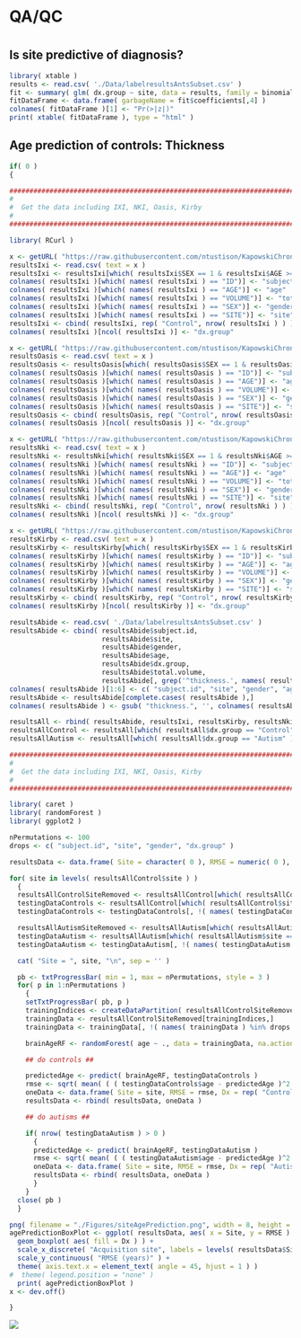 # QA/QC


#

## Is site predictive of diagnosis?

```r
library( xtable )
results <- read.csv( './Data/labelresultsAntsSubset.csv' )
fit <- summary( glm( dx.group ~ site, data = results, family = binomial ) )
fitDataFrame <- data.frame( garbageName = fit$coefficients[,4] )
colnames( fitDataFrame )[1] <- "Pr(>|z|)"
print( xtable( fitDataFrame ), type = "html" )
```

## Age prediction of controls:  Thickness

```r

if( 0 )
{

###################################################################################################
#
#  Get the data including IXI, NKI, Oasis, Kirby
#
###################################################################################################

library( RCurl )

x <- getURL( "https://raw.githubusercontent.com/ntustison/KapowskiChronicles/master/analytics2/labelresultsANTsI.csv" )
resultsIxi <- read.csv( text = x )
resultsIxi <- resultsIxi[which( resultsIxi$SEX == 1 & resultsIxi$AGE >= 6 & resultsIxi$AGE <= 35 ),]
colnames( resultsIxi )[which( names( resultsIxi ) == "ID")] <- "subject.id"
colnames( resultsIxi )[which( names( resultsIxi ) == "AGE")] <- "age"
colnames( resultsIxi )[which( names( resultsIxi ) == "VOLUME")] <- "total.volume"
colnames( resultsIxi )[which( names( resultsIxi ) == "SEX")] <- "gender"
colnames( resultsIxi )[which( names( resultsIxi ) == "SITE")] <- "site"
resultsIxi <- cbind( resultsIxi, rep( "Control", nrow( resultsIxi ) ) )
colnames( resultsIxi )[ncol( resultsIxi )] <- "dx.group"

x <- getURL( "https://raw.githubusercontent.com/ntustison/KapowskiChronicles/master/analytics2/labelresultsANTsO.csv" )
resultsOasis <- read.csv( text = x )
resultsOasis <- resultsOasis[which( resultsOasis$SEX == 1 & resultsOasis$AGE >= 6 & resultsOasis$AGE <= 35 ),]
colnames( resultsOasis )[which( names( resultsOasis ) == "ID")] <- "subject.id"
colnames( resultsOasis )[which( names( resultsOasis ) == "AGE")] <- "age"
colnames( resultsOasis )[which( names( resultsOasis ) == "VOLUME")] <- "total.volume"
colnames( resultsOasis )[which( names( resultsOasis ) == "SEX")] <- "gender"
colnames( resultsOasis )[which( names( resultsOasis ) == "SITE")] <- "site"
resultsOasis <- cbind( resultsOasis, rep( "Control", nrow( resultsOasis ) ) )
colnames( resultsOasis )[ncol( resultsOasis )] <- "dx.group"

x <- getURL( "https://raw.githubusercontent.com/ntustison/KapowskiChronicles/master/analytics2/labelresultsANTsN.csv" )
resultsNki <- read.csv( text = x )
resultsNki <- resultsNki[which( resultsNki$SEX == 1 & resultsNki$AGE >= 6 & resultsNki$AGE <= 35 ),]
colnames( resultsNki )[which( names( resultsNki ) == "ID")] <- "subject.id"
colnames( resultsNki )[which( names( resultsNki ) == "AGE")] <- "age"
colnames( resultsNki )[which( names( resultsNki ) == "VOLUME")] <- "total.volume"
colnames( resultsNki )[which( names( resultsNki ) == "SEX")] <- "gender"
colnames( resultsNki )[which( names( resultsNki ) == "SITE")] <- "site"
resultsNki <- cbind( resultsNki, rep( "Control", nrow( resultsNki ) ) )
colnames( resultsNki )[ncol( resultsNki )] <- "dx.group"

x <- getURL( "https://raw.githubusercontent.com/ntustison/KapowskiChronicles/master/analytics2/labelresultsANTsK.csv" )
resultsKirby <- read.csv( text = x )
resultsKirby <- resultsKirby[which( resultsKirby$SEX == 1 & resultsKirby$AGE >= 6 & resultsKirby$AGE <= 35 ),]
colnames( resultsKirby )[which( names( resultsKirby ) == "ID")] <- "subject.id"
colnames( resultsKirby )[which( names( resultsKirby ) == "AGE")] <- "age"
colnames( resultsKirby )[which( names( resultsKirby ) == "VOLUME")] <- "total.volume"
colnames( resultsKirby )[which( names( resultsKirby ) == "SEX")] <- "gender"
colnames( resultsKirby )[which( names( resultsKirby ) == "SITE")] <- "site"
resultsKirby <- cbind( resultsKirby, rep( "Control", nrow( resultsKirby ) ) )
colnames( resultsKirby )[ncol( resultsKirby )] <- "dx.group"

resultsAbide <- read.csv( './Data/labelresultsAntsSubset.csv' )
resultsAbide <- cbind( resultsAbide$subject.id,
                       resultsAbide$site,
                       resultsAbide$gender,
                       resultsAbide$age,
                       resultsAbide$dx.group,
                       resultsAbide$total.volume,
                       resultsAbide[, grep('^thickness.', names( resultsAbide ) )] )
colnames( resultsAbide )[1:6] <- c( "subject.id", "site", "gender", "age", "dx.group", "total.volume" )
resultsAbide <- resultsAbide[complete.cases( resultsAbide ),]
colnames( resultsAbide ) <- gsub( "thickness.", '', colnames( resultsAbide ) )

resultsAll <- rbind( resultsAbide, resultsIxi, resultsKirby, resultsNki, resultsOasis )
resultsAllControl <- resultsAll[which( resultsAll$dx.group == "Control" ),]
resultsAllAutism <- resultsAll[which( resultsAll$dx.group == "Autism" ),]

###################################################################################################
#
#  Get the data including IXI, NKI, Oasis, Kirby
#
###################################################################################################

library( caret )
library( randomForest )
library( ggplot2 )

nPermutations <- 100
drops <- c( "subject.id", "site", "gender", "dx.group" )

resultsData <- data.frame( Site = character( 0 ), RMSE = numeric( 0 ), Dx = character( 0 ) )

for( site in levels( resultsAllControl$site ) )
  {
  resultsAllControlSiteRemoved <- resultsAllControl[which( resultsAllControl$site != site ),]
  testingDataControls <- resultsAllControl[which( resultsAllControl$site == site ),]
  testingDataControls <- testingDataControls[, !( names( testingDataControls ) %in% drops )]

  resultsAllAutismSiteRemoved <- resultsAllAutism[which( resultsAllAutism$site != site ),]
  testingDataAutism <- resultsAllAutism[which( resultsAllAutism$site == site ),]
  testingDataAutism <- testingDataAutism[, !( names( testingDataAutism ) %in% drops )]

  cat( "Site = ", site, "\n", sep = '' )

  pb <- txtProgressBar( min = 1, max = nPermutations, style = 3 )
  for( p in 1:nPermutations )
    {
    setTxtProgressBar( pb, p )
    trainingIndices <- createDataPartition( resultsAllControlSiteRemoved$site, p = 0.5, list = FALSE )
    trainingData <- resultsAllControlSiteRemoved[trainingIndices,]
    trainingData <- trainingData[, !( names( trainingData ) %in% drops )]

    brainAgeRF <- randomForest( age ~ ., data = trainingData, na.action = na.omit, replace = FALSE, ntree = 200 )

    ## do controls ##

    predictedAge <- predict( brainAgeRF, testingDataControls )
    rmse <- sqrt( mean( ( ( testingDataControls$age - predictedAge )^2 ), na.rm = TRUE ) )
    oneData <- data.frame( Site = site, RMSE = rmse, Dx = rep( "Control", length( rmse ) ) )
    resultsData <- rbind( resultsData, oneData )

    ## do autisms ##

    if( nrow( testingDataAutism ) > 0 )
      {
      predictedAge <- predict( brainAgeRF, testingDataAutism )
      rmse <- sqrt( mean( ( ( testingDataAutism$age - predictedAge )^2 ), na.rm = TRUE ) )
      oneData <- data.frame( Site = site, RMSE = rmse, Dx = rep( "Autism", length( rmse ) ) )
      resultsData <- rbind( resultsData, oneData )
      }
    }
  close( pb )
  }

png( filename = "./Figures/siteAgePrediction.png", width = 8, height = 5, units = "in", res = 100 )
agePredictionBoxPlot <- ggplot( resultsData, aes( x = Site, y = RMSE ) ) +
  geom_boxplot( aes( fill = Dx ) ) +
  scale_x_discrete( "Acquisition site", labels = levels( resultsData$Site ) ) +
  scale_y_continuous( "RMSE (years)" ) +
  theme( axis.text.x = element_text( angle = 45, hjust = 1 ) )
#  theme( legend.position = "none" )
  print( agePredictionBoxPlot )
x <- dev.off()

}

```

![](Figures/siteAgePrediction.png)
